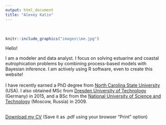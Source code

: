 ```yaml
---
output: html_document
title: "Alexey Katin"
---
```


</br>

<div class = "row">
<div class = "col-sm-3">

```r
knitr::include_graphics("images\\me.jpg")
```
</div>

<div class = "col-md-9">
Hello!

I am a modeler and data analyst. I focus on solving estuarine and coastal eutrophication problems by combining process-based models with Bayesian inference. I am actively using R software, even to create this website! </br></br>
I have recently earned a PhD degree from [North Carolina State University](https://www.ncsu.edu/) (USA). I also obtained MSc from [Dresden University of Technology](https://tu-dresden.de/) (Germany) in 2015, and a BSc from the [National University of Science and Technology](https://en.misis.ru/) (Moscow, Russia) in 2009. </br> </br>

[Download my CV](cv_html_02-03-2021.html) (Save it as .pdf using your browser "Print" option)

</div>
</div>